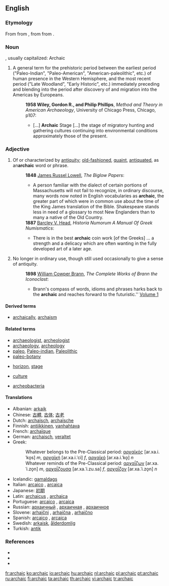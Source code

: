 ==English==

===Etymology===
From {{etyl|grc|en}} {{term|ἀρχαικός||old-fashioned|tr=arkhaikos|lang=grc|sc=polytonic}} from {{term|ἀρχαῖος||from the beginning, antiquated, ancient, old|tr=arkhaios|lang=grc|sc=polytonic}}, from {{term|ἀρχή||beginning, origin|tr=arkhē|lang=grc|sc=polytonic}} from {{term|ἄρχω||I am first|tr=arkhō|lang=grc|sc=polytonic}}.

===Noun===
{{en-noun}}, usually capitalized: Archaic
# {{archeology|US}} A general term for the prehistoric period between the earliest period ("Paleo-Indian", "Paleo-American", "American-paleolithic", etc.) of human presence in the Western Hemisphere, and the most recent period ("Late Woodland", "Early Historic", etc.) immediately preceding and blending into the period after discovery of and migration into the Americas by Europeans.<!-- needs links to Wikipedia entries -->
#:'''1958 Wiley, Gordon R., and Philip Phillips''', ''Method and Theory in American Archaeology'', University of Chicago Press, Chicago, p107:
#:*[...] '''Archaic''' Stage [...] the stage of migratory hunting and gathering cultures continuing into environmental conditions approximately those of the present.
===Adjective===
{{en-adj}}

# Of or characterized by [[antiquity]]; [[old-fashioned]], [[quaint]], [[antiquated]], as an''' archaic''' word or phrase.
#:'''1848''' [[w:James Russel Lowell|James Russel Lowell]], ''The Biglow Papers'':
#:*A person familiar with the dialect of certain portions of Massachusetts will not fail to recognize, in ordinary discourse, many words now noted in English vocabularies as '''archaic''', the greater part of which were in common use about the time of the King James translation of the Bible.  Shakespeare stands less in need of a glossary to most New Englanders than to many a native of the Old Country.
#:'''1887''' [[w:Barcley V. Head|Barcley V. Head]], ''Historia Numorum A Manual Of Greek Numismatics'':
#:*There is in the best '''archaic''' coin work [of the Greeks] ... a strength and a delicacy which are often wanting in the fully developed art of a later age.
# {{context|of words}} No longer in ordinary use, though still used occasionally to give a sense of antiquity.
#: '''1898''' [[William Cowper Brann]], ''The Complete Works of Brann the Iconoclast'':
#:*Brann's compass of words, idioms and phrases harks back to the '''archaic''' and reaches forward to the futuristic.'' [http://etext.virginia.edu/etcbin/ot2www-pubeng?specfile=/texts/english/modeng/publicsearch/modengpub.o2w&act=surround&offset=106379045&tag=Brann,+William+Cowper:+The+Complete+Works+of+Brann+the+Iconoclast,+Volume+1,+1898&query=archaic&id=Bra1Ico Volume 1]

====Derived terms====
* [[archaically]], [[archaism]]

====Related terms====
* [[archaeologist]], [[archeologist]]
* [[archaeology]], [[archeology]]
* [[paleo]], [[Paleo-indian]], [[Paleolithic]]
* [[paleo-botany]]
* {{archeology}} [[horizon]], [[stage]]
* {{anthropology}} [[culture]]
* [[archeobacteria]]

====Translations====
{{trans-top|old-fashioned or antiquated}}
* Albanian: [[arkaik]]
* Chinese: [[古體]], [[古体]]; [[古老]]
* Dutch: [[archaïsch]], [[archaïsche]]
* Finnish: [[antiikkinen]], [[vanhahtava]]
* French: [[archaïque]] {{m|f}}
* German: [[archaisch]], [[veraltet]]
* Greek:
*: Whatever belongs to the Pre-Classical period: [[αρχαϊκός]] [ar.xa.i.ˈko̞s] ''m'', [[αρχαϊκή]] [ar.xa.i.ˈci] ''f'', [[αρχαϊκό]] [ar.xa.i.ˈko̞] ''n''
*: Whatever reminds of the Pre-Classical period: [[αρχαΐζων]] [ar.xa.ˈi.zo̞n] ''m'', [[αρχαΐζουσα]] [ar.xa.ˈi.zu.sa] ''f'', [[αρχαΐζον]] [ar.xa.ˈi.zo̞n] ''n''
{{trans-mid}}
* Icelandic: [[gamaldags]]
* Italian: [[arcaico]] {{m}}, [[arcaica]] {{f}}
* Japanese: [[初期]]
* Latin: [[archaicus]] {{m}}, [[archaica]] {{f}}
* Portuguese: [[arcaico]] {{m}}, [[arcaica]] {{f}}
* Russian: [[архаичный]] {{m}}, [[архаичная]] {{f}}, [[архаичное]] {{n}}
* Slovene: [[arhaični]] {{m}}, [[arhaična]] {{f}}, [[arhaično]] {{n}}
* Spanish: [[arcaico]] {{m}}, [[arcaica]] {{f}}
* Swedish: [[arkaisk]], [[ålderdomlig]]
* Turkish: [[antik]]
{{trans-bottom}}

===References===
* {{R:Webster 1913}}
* {{R:Century 1914}}
* {{R:Oxford 1998}}

[[fr:archaic]]
[[ko:archaic]]
[[io:archaic]]
[[hu:archaic]]
[[nl:archaic]]
[[pl:archaic]]
[[pt:archaic]]
[[ru:archaic]]
[[fi:archaic]]
[[ta:archaic]]
[[th:archaic]]
[[vi:archaic]]
[[tr:archaic]]